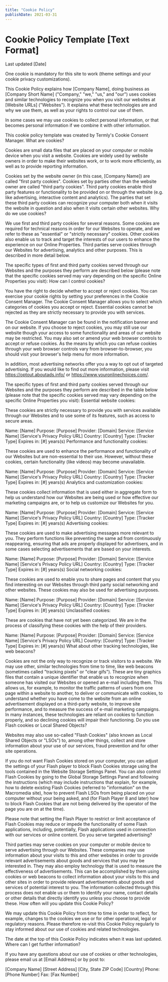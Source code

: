 ```yaml
---
title: "Cookie Policy"
publishDate: 2021-03-31
---
```


# Cookie Policy Template [Text Format]

Last updated [Date]

 One cookie is mandatory for this site to work (theme settings and your cookie privacy customizations).

This Cookie Policy explains how [Company Name], doing business as [Company Short Name] ("Company," "we," "us," and "our") uses cookies and similar technologies to recognize you when you visit our websites at [Website URLs] ("Websites"). It explains what these technologies are and why we use them, as well as your rights to control our use of them.

In some cases we may use cookies to collect personal information, or that becomes personal information if we combine it with other information.

This cookie policy template was created by Termly's Cookie Consent Manager.
What are cookies?

Cookies are small data files that are placed on your computer or mobile device when you visit a website. Cookies are widely used by website owners in order to make their websites work, or to work more efficiently, as well as to provide reporting information.

Cookies set by the website owner (in this case, [Company Name]) are called "first party cookies". Cookies set by parties other than the website owner are called "third party cookies". Third party cookies enable third party features or functionality to be provided on or through the website (e.g. like advertising, interactive content and analytics). The parties that set these third party cookies can recognize your computer both when it visits the website in question and also when it visits certain other websites.
Why do we use cookies?

We use first and third party cookies for several reasons. Some cookies are required for technical reasons in order for our Websites to operate, and we refer to these as "essential" or "strictly necessary" cookies. Other cookies also enable us to track and target the interests of our users to enhance the experience on our Online Properties. Third parties serve cookies through our Websites for advertising, analytics and other purposes. This is described in more detail below.

The specific types of first and third party cookies served through our Websites and the purposes they perform are described below (please note that the specific cookies served may vary depending on the specific Online Properties you visit):
How can I control cookies?

You have the right to decide whether to accept or reject cookies. You can exercise your cookie rights by setting your preferences in the Cookie Consent Manager. The Cookie Consent Manager allows you to select which categories of cookies you accept or reject. Essential cookies cannot be rejected as they are strictly necessary to provide you with services.

The Cookie Consent Manager can be found in the notification banner and on our website. If you choose to reject cookies, you may still use our website though your access to some functionality and areas of our website may be restricted. You may also set or amend your web browser controls to accept or refuse cookies. As the means by which you can refuse cookies through your web browser controls vary from browser-to-browser, you should visit your browser's help menu for more information.

In addition, most advertising networks offer you a way to opt out of targeted advertising. If you would like to find out more information, please visit https://optout.aboutads.info/ or https://www.youronlinechoices.com/.

The specific types of first and third party cookies served through our Websites and the purposes they perform are described in the table below (please note that the specific cookies served may vary depending on the specific Online Properties you visit):
Essential website cookies:

These cookies are strictly necessary to provide you with services available through our Websites and to use some of its features, such as access to secure areas.

Name: [Name]
Purpose: [Purpose]
Provider: [Domain]
Service: [Service Name] [Service's Privacy Policy URL]
Country: [Country]
Type: [Tracker Type]
Expires in: [#] years(s)
Performance and functionality cookies:

These cookies are used to enhance the performance and functionality of our Websites but are non-essential to their use. However, without these cookies, certain functionality (like videos) may become unavailable.

Name: [Name]
Purpose: [Purpose]
Provider: [Domain]
Service: [Service Name] [Service's Privacy Policy URL]
Country: [Country]
Type: [Tracker Type]
Expires in: [#] years(s)
Analytics and customization cookies:

These cookies collect information that is used either in aggregate form to help us understand how our Websites are being used or how effective our marketing campaigns are, or to help us customize our Websites for you.

Name: [Name]
Purpose: [Purpose]
Provider: [Domain]
Service: [Service Name] [Service's Privacy Policy URL]
Country: [Country]
Type: [Tracker Type]
Expires in: [#] years(s)
Advertising cookies:

These cookies are used to make advertising messages more relevant to you. They perform functions like preventing the same ad from continuously reappearing, ensuring that ads are properly displayed for advertisers, and in some cases selecting advertisements that are based on your interests.

Name: [Name]
Purpose: [Purpose]
Provider: [Domain]
Service: [Service Name] [Service's Privacy Policy URL]
Country: [Country]
Type: [Tracker Type]
Expires in: [#] years(s)
Social networking cookies:

These cookies are used to enable you to share pages and content that you find interesting on our Websites through third party social networking and other websites. These cookies may also be used for advertising purposes.

Name: [Name]
Purpose: [Purpose]
Provider: [Domain]
Service: [Service Name] [Service's Privacy Policy URL]
Country: [Country]
Type: [Tracker Type]
Expires in: [#] years(s)
Unclassified cookies:

These are cookies that have not yet been categorized. We are in the process of classifying these cookies with the help of their providers.

Name: [Name]
Purpose: [Purpose]
Provider: [Domain]
Service: [Service Name] [Service's Privacy Policy URL]
Country: [Country]
Type: [Tracker Type]
Expires in: [#] years(s)
What about other tracking technologies, like web beacons?

Cookies are not the only way to recognize or track visitors to a website. We may use other, similar technologies from time to time, like web beacons (sometimes called "tracking pixels" or "clear gifs"). These are tiny graphics files that contain a unique identifier that enable us to recognize when someone has visited our Websites or opened an e-mail including them. This allows us, for example, to monitor the traffic patterns of users from one page within a website to another, to deliver or communicate with cookies, to understand whether you have come to the website from an online advertisement displayed on a third-party website, to improve site performance, and to measure the success of e-mail marketing campaigns. In many instances, these technologies are reliant on cookies to function properly, and so declining cookies will impair their functioning.
Do you use Flash cookies or Local Shared Objects?

Websites may also use so-called "Flash Cookies" (also known as Local Shared Objects or "LSOs") to, among other things, collect and store information about your use of our services, fraud prevention and for other site operations.

If you do not want Flash Cookies stored on your computer, you can adjust the settings of your Flash player to block Flash Cookies storage using the tools contained in the Website Storage Settings Panel. You can also control Flash Cookies by going to the Global Storage Settings Panel and following the instructions (which may include instructions that explain, for example, how to delete existing Flash Cookies (referred to "information" on the Macromedia site), how to prevent Flash LSOs from being placed on your computer without your being asked, and (for Flash Player 8 and later) how to block Flash Cookies that are not being delivered by the operator of the page you are on at the time).

Please note that setting the Flash Player to restrict or limit acceptance of Flash Cookies may reduce or impede the functionality of some Flash applications, including, potentially, Flash applications used in connection with our services or online content.
Do you serve targeted advertising?

Third parties may serve cookies on your computer or mobile device to serve advertising through our Websites. These companies may use information about your visits to this and other websites in order to provide relevant advertisements about goods and services that you may be interested in. They may also employ technology that is used to measure the effectiveness of advertisements. This can be accomplished by them using cookies or web beacons to collect information about your visits to this and other sites in order to provide relevant advertisements about goods and services of potential interest to you. The information collected through this process does not enable us or them to identify your name, contact details or other details that directly identify you unless you choose to provide these.
How often will you update this Cookie Policy?

We may update this Cookie Policy from time to time in order to reflect, for example, changes to the cookies we use or for other operational, legal or regulatory reasons. Please therefore re-visit this Cookie Policy regularly to stay informed about our use of cookies and related technologies.

The date at the top of this Cookie Policy indicates when it was last updated.
Where can I get further information?

If you have any questions about our use of cookies or other technologies, please email us at [Email Address] or by post to:

[Company Name]
[Street Address]
[City, State ZIP Code]
[Country]
Phone: [Phone Number]
Fax: [Fax Number]
